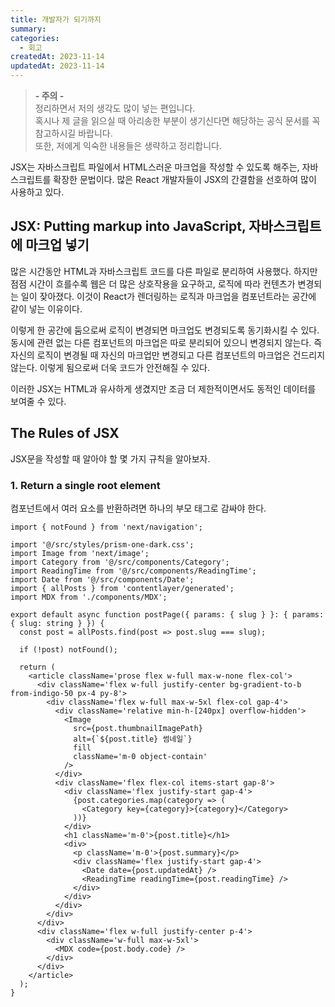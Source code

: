 ```yaml
---
title: 개발자가 되기까지
summary:
categories:
  - 회고
createdAt: 2023-11-14
updatedAt: 2023-11-14
---
```


> <strong>- 주의 -</strong> <br /> 정리하면서 저의 생각도 많이 넣는 편입니다. <br /> 혹시나 제 글을 읽으실
> 때 아리송한 부분이 생기신다면 해당하는 공식 문서를 꼭 참고하시길 바랍니다. <br /> 또한, 저에게 익숙한
> 내용들은 생략하고 정리합니다.

JSX는 자바스크립트 파일에서 HTML스러운 마크업을 작성할 수 있도록 해주는, 자바스크립트를 확장한 문법이다. 많은 React 개발자들이 JSX의 간결함을 선호하여 많이 사용하고 있다.

## JSX: Putting markup into JavaScript, 자바스크립트에 마크업 넣기

많은 시간동안 HTML과 자바스크립트 코드를 다른 파일로 분리하여 사용했다. 하지만 점점 시간이 흐를수록 웹은 더 많은 상호작용을 요구하고, 로직에 따라 컨텐츠가 변경되는 일이 잦아졌다. 이것이 React가 렌더링하는 로직과 마크업을 컴포넌트라는 공간에 같이 넣는 이유이다.

이렇게 한 공간에 둠으로써 로직이 변경되면 마크업도 변경되도록 동기화시킬 수 있다. 동시에 관련 없는 다른 컴포넌트의 마크업은 따로 분리되어 있으니 변경되지 않는다. 즉 자신의 로직이 변경될 때 자신의 마크업만 변경되고 다른 컴포넌트의 마크업은 건드리지 않는다. 이렇게 됨으로써 더욱 코드가 안전해질 수 있다.

이러한 JSX는 HTML과 유사하게 생겼지만 조금 더 제한적이면서도 동적인 데이터를 보여줄 수 있다.

## The Rules of JSX

JSX문을 작성할 때 알아야 할 몇 가지 규칙을 알아보자.

### 1. Return a single root element

컴포넌트에서 여러 요소를 반환하려면 하나의 부모 태그로 감싸야 한다.

```tsx
import { notFound } from 'next/navigation';

import '@/src/styles/prism-one-dark.css';
import Image from 'next/image';
import Category from '@/src/components/Category';
import ReadingTime from '@/src/components/ReadingTime';
import Date from '@/src/components/Date';
import { allPosts } from 'contentlayer/generated';
import MDX from './components/MDX';

export default async function postPage({ params: { slug } }: { params: { slug: string } }) {
  const post = allPosts.find(post => post.slug === slug);

  if (!post) notFound();

  return (
    <article className='prose flex w-full max-w-none flex-col'>
      <div className='flex w-full justify-center bg-gradient-to-b from-indigo-50 px-4 py-8'>
        <div className='flex w-full max-w-5xl flex-col gap-4'>
          <div className='relative min-h-[240px] overflow-hidden'>
            <Image
              src={post.thumbnailImagePath}
              alt={`${post.title} 썸네일`}
              fill
              className='m-0 object-contain'
            />
          </div>
          <div className='flex flex-col items-start gap-8'>
            <div className='flex justify-start gap-4'>
              {post.categories.map(category => (
                <Category key={category}>{category}</Category>
              ))}
            </div>
            <h1 className='m-0'>{post.title}</h1>
            <div>
              <p className='m-0'>{post.summary}</p>
              <div className='flex justify-start gap-4'>
                <Date date={post.updatedAt} />
                <ReadingTime readingTime={post.readingTime} />
              </div>
            </div>
          </div>
        </div>
      </div>
      <div className='flex w-full justify-center p-4'>
        <div className='w-full max-w-5xl'>
          <MDX code={post.body.code} />
        </div>
      </div>
    </article>
  );
}
```
